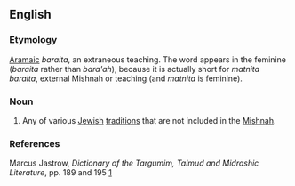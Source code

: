 ==English==

===Etymology===
[[Aramaic]] ''baraita'', an extraneous teaching. The word appears in the feminine (''baraita'' rather than ''bara'ah''), because it is actually short for ''matnita baraita'', external Mishnah or teaching (and ''matnita'' is feminine).

===Noun===
{{wikipedia}}
{{en-noun|s|Baraitot}}

# {{lb|en|Judaism}} Any of various [[Jewish]] [[tradition]]s that are not included in the [[Mishnah]].

===References===
Marcus Jastrow, ''Dictionary of the Targumim, Talmud and Midrashic Literature'', pp. 189 and 195 [http://www.tyndalearchive.com/tabs/jastrow/]